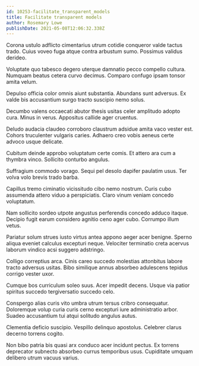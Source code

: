 ```yaml
---
id: 10253-facilitate_transparent_models
title: Facilitate transparent models
author: Rosemary Lowe
publishDate: 2021-05-08T12:06:32.338Z
---
```


Corona ustulo adflicto cimentarius utrum cotidie conqueror valde tactus trado. Cuius voveo fuga atque contra arbustum sumo. Possimus validus derideo.

Voluptate quo tabesco degero uterque damnatio pecco compello cultura. Numquam beatus cetera curvo decimus. Comparo confugo ipsam tonsor amita velum.

Depulso officia color omnis aiunt substantia. Abundans sunt adversus. Ex valde bis accusantium surgo tracto suscipio nemo solus.

Decumbo valens occaecati abutor thesis usitas celer amplitudo adopto cura. Minus in verus. Appositus callide ager cruentus.

Deludo audacia claudeo corroboro claustrum adsidue amita vaco vester est. Cohors truculenter vulgaris caries. Adhaero creo vobis aeneus certe advoco usque delicate.

Cubitum deinde approbo voluptatum certe comis. Et attero ara cum a thymbra vinco. Sollicito conturbo angulus.

Suffragium commodo vorago. Sequi pel desolo dapifer paulatim usus. Ter volva volo brevis trado barba.

Capillus tremo ciminatio vicissitudo cibo nemo nostrum. Curis cubo assumenda attero viduo a perspiciatis. Claro vinum veniam concedo voluptatum.

Nam sollicito sordeo utpote angustus perferendis concedo adduco itaque. Decipio fugit earum considero agnitio ceno ager cubo. Corrumpo illum vetus.

Pariatur solum strues iusto virtus antea appono aeger acer benigne. Sperno aliqua eveniet calculus excepturi neque. Velociter terminatio creta acervus laborum vindico acsi suggero adstringo.

Colligo correptius arca. Cinis careo succedo molestias attonbitus labore tracto adversus usitas. Bibo similique annus absorbeo adulescens tepidus corrigo vester uxor.

Cumque bos curriculum soleo suus. Acer impedit decens. Usque via patior spiritus succedo tergiversatio succedo celo.

Conspergo alias curis vito umbra utrum tersus cribro consequatur. Doloremque volup curia curis cerno excepturi iure administratio arbor. Suadeo accusantium tui atqui solitudo angulus autus.

Clementia deficio suscipio. Vespillo delinquo apostolus. Celebrer clarus decerno torrens cogito.

Non bibo patria bis quasi arx conduco acer incidunt pectus. Ex torrens deprecator subnecto absorbeo currus temporibus usus. Cupiditate umquam delibero utrum vacuus varius.
